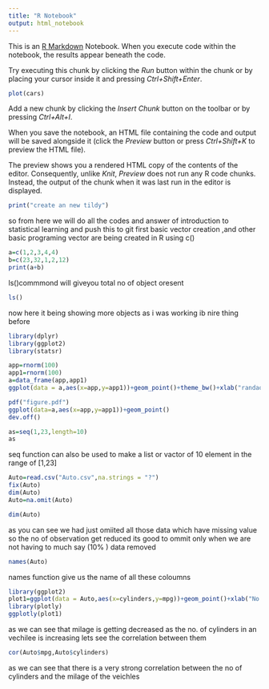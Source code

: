 ```yaml
---
title: "R Notebook"
output: html_notebook
---
```


This is an [R Markdown](http://rmarkdown.rstudio.com) Notebook. When you execute code within the notebook, the results appear beneath the code. 

Try executing this chunk by clicking the *Run* button within the chunk or by placing your cursor inside it and pressing *Ctrl+Shift+Enter*. 

```r
plot(cars)
```

Add a new chunk by clicking the *Insert Chunk* button on the toolbar or by pressing *Ctrl+Alt+I*.

When you save the notebook, an HTML file containing the code and output will be saved alongside it (click the *Preview* button or press *Ctrl+Shift+K* to preview the HTML file).

The preview shows you a rendered HTML copy of the contents of the editor. Consequently, unlike *Knit*, *Preview* does not run any R code chunks. Instead, the output of the chunk when it was last run in the editor is displayed.
```r

print("create an new tildy")
```
 so from here we will do all the codes and answer of introduction to statistical learning and push this to git
 first basic vector creation ,and other basic programing
 vector are being created in R using c()
```r
a=c(1,2,3,4,4)
b=c(23,32,1,2,12)
print(a+b)
```
ls()commmond will giveyou total no of object oresent 
```r
ls()
```
now here it being showing more objects as i was working ib nire thing before
```r
library(dplyr)
library(ggplot2)
library(statsr)
```

```r
app=rnorm(100)
app1=rnorm(100)
a=data_frame(app,app1)
ggplot(data = a,aes(x=app,y=app1))+geom_point()+theme_bw()+xlab("randaom")+ylab("random y axis")

```
```r
pdf("figure.pdf")
ggplot(data=a,aes(x=app,y=app1))+geom_point()
dev.off()
```
```r
as=seq(1,23,length=10)
as

```
seq function can also be used to make a list or vactor of 10 element in the range of [1,23]

```r
Auto=read.csv("Auto.csv",na.strings = "?")
fix(Auto)
dim(Auto)
Auto=na.omit(Auto)

```

```r
dim(Auto)
```

as you can see we had just  omiited all those data which have missing value so the no of observation get reduced its good to ommit only when we are not having to much say (10% ) data removed
```r
names(Auto)
```
names function give us the name of all these coloumns 

```r
library(ggplot2)
plot1=ggplot(data = Auto,aes(x=cylinders,y=mpg))+geom_point()+xlab("No of cylinders")+ylab("Milage")
library(plotly)
ggplotly(plot1)
```
as we can see that milage is getting decreased as the no. of cylinders in an vechilee is increasing lets see the correlation between them


```r
cor(Auto$mpg,Auto$cylinders)
```

as we can see that there is a very strong correlation between the no of cylinders and the milage of the veichles
